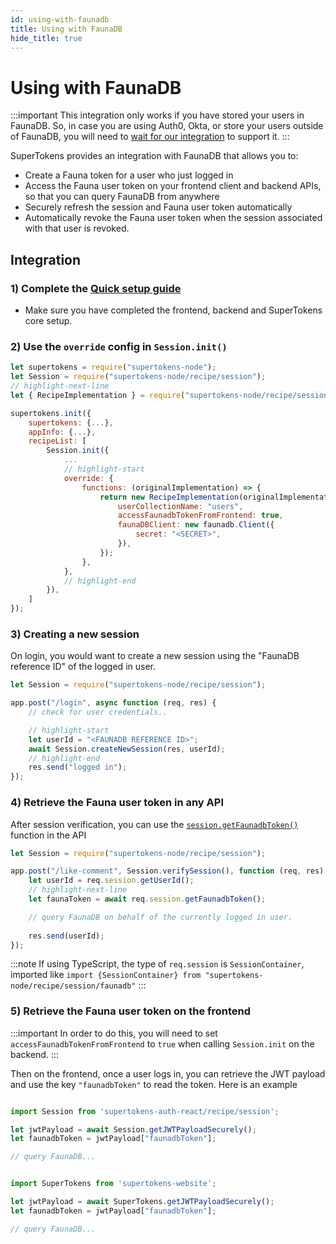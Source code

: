 ```yaml
---
id: using-with-faunadb
title: Using with FaunaDB
hide_title: true
---
```



# Using with FaunaDB

:::important
This integration only works if you have stored your users in FaunaDB. So, in case you are using Auth0, Okta, or store your users outside of FaunaDB, you will need to [wait for our integration](https://github.com/supertokens/supertokens-core/issues/122) to support it.
:::

SuperTokens provides an integration with FaunaDB that allows you to:
- Create a Fauna token for a user who just logged in
- Access the Fauna user token on your frontend client and backend APIs, so that you can query FaunaDB from anywhere
- Securely refresh the session and Fauna user token automatically
- Automatically revoke the Fauna user token when the session associated with that user is revoked.

## Integration

### 1️) Complete the [Quick setup guide](/docs/session/quick-setup/frontend)
- Make sure you have completed the frontend, backend and SuperTokens core setup.

### 2️) Use the `override` config in `Session.init()`

<BackendSDKTabs>
<TabItem value="nodejs">

```jsx
let supertokens = require("supertokens-node");
let Session = require("supertokens-node/recipe/session"); 
// highlight-next-line
let { RecipeImplementation } = require("supertokens-node/recipe/session/faunadb");

supertokens.init({
    supertokens: {...},
    appInfo: {...},
    recipeList: [
        Session.init({
            ...
            // highlight-start
            override: {
                functions: (originalImplementation) => {
                    return new RecipeImplementation(originalImplementation, {
                        userCollectionName: "users",
                        accessFaunadbTokenFromFrontend: true,
                        faunaDBClient: new faunadb.Client({
                            secret: "<SECRET>",
                        }),
                    });
                },
            },
            // highlight-end
        }),
    ]
});
```
</TabItem>
</BackendSDKTabs>

### 3️) Creating a new session
On login, you would want to create a new session using the "FaunaDB reference ID" of the logged in user.

<BackendSDKTabs>
<TabItem value="nodejs">

```jsx
let Session = require("supertokens-node/recipe/session");

app.post("/login", async function (req, res) {
    // check for user credentials..

    // highlight-start
    let userId = "<FAUNADB REFERENCE ID>";
    await Session.createNewSession(res, userId);
    // highlight-end
    res.send("logged in");
});
```
</TabItem>
</BackendSDKTabs>

### 4️) Retrieve the Fauna user token in any API
After session verification, you can use the [`session.getFaunadbToken()`](/docs/nodejs/session/sessioncontainer/getfaunadbtoken) function in the API

<BackendSDKTabs>
<TabItem value="nodejs">

```jsx
let Session = require("supertokens-node/recipe/session");

app.post("/like-comment", Session.verifySession(), function (req, res) {
    let userId = req.session.getUserId();
    // highlight-next-line
    let faunaToken = await req.session.getFaunadbToken();

    // query FaunaDB on behalf of the currently logged in user.
    
    res.send(userId);
});
```

:::note
If using TypeScript, the type of `req.session` is `SessionContainer`, imported like `import {SessionContainer} from "supertokens-node/recipe/session/faunadb"`
:::
</TabItem>
</BackendSDKTabs>


### 5️) Retrieve the Fauna user token on the frontend

:::important
In order to do this, you will need to set `accessFaunadbTokenFromFrontend` to `true` when calling `Session.init` on the backend.
:::

Then on the frontend, once a user logs in, you can retrieve the JWT payload and use the key `"faunadbToken"` to read the token. Here is an example

<FrontendSDKTabs>
<TabItem value="reactjs">

```jsx

import Session from 'supertokens-auth-react/recipe/session';

let jwtPayload = await Session.getJWTPayloadSecurely();
let faunadbToken = jwtPayload["faunadbToken"];

// query FaunaDB...
```
</TabItem>
<TabItem value="vanillajs">

```jsx

import SuperTokens from 'supertokens-website';

let jwtPayload = await SuperTokens.getJWTPayloadSecurely();
let faunadbToken = jwtPayload["faunadbToken"];

// query FaunaDB...
```

</TabItem>
</FrontendSDKTabs>